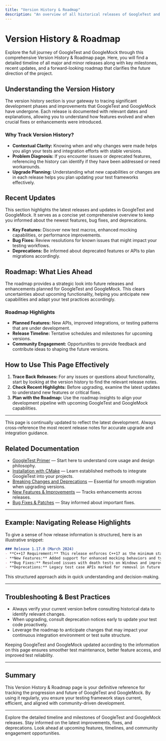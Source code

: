 ```yaml
---
title: "Version History & Roadmap"
description: "An overview of all historical releases of GoogleTest and GoogleMock, including key milestones, recent updates, and a look toward the roadmap. This page provides context for each release, empowering users to trace progress and future direction."
---
```


# Version History & Roadmap

Explore the full journey of GoogleTest and GoogleMock through this comprehensive Version History & Roadmap page. Here, you will find a detailed timeline of all major and minor releases along with key milestones, recent updates, and a forward-looking roadmap that clarifies the future direction of the project.

## Understanding the Version History

The version history section is your gateway to tracing significant development phases and improvements that GoogleTest and GoogleMock have undergone. Each release is documented with relevant dates and explanations, allowing you to understand how features evolved and when crucial fixes or enhancements were introduced.

### Why Track Version History?
- **Contextual Clarity:** Knowing when and why changes were made helps you align your tests and integration efforts with stable versions.
- **Problem Diagnosis:** If you encounter issues or deprecated features, referencing the history can identify if they have been addressed or need workarounds.
- **Upgrade Planning:** Understanding what new capabilities or changes are in each release helps you plan updating your test frameworks effectively.

## Recent Updates

This section highlights the latest releases and updates in GoogleTest and GoogleMock. It serves as a concise yet comprehensive overview to keep you informed about the newest features, bug fixes, and deprecations.

- **Key Features:** Discover new test macros, enhanced mocking capabilities, or performance improvements.
- **Bug Fixes:** Review resolutions for known issues that might impact your testing workflows.
- **Deprecations:** Be informed about deprecated features or APIs to plan migrations accordingly.

## Roadmap: What Lies Ahead

The roadmap provides a strategic look into future releases and enhancements planned for GoogleTest and GoogleMock. This clears uncertainties about upcoming functionality, helping you anticipate new capabilities and adapt your test practices accordingly.

### Roadmap Highlights
- **Planned Features:** New APIs, improved integrations, or testing patterns that are under development.
- **Release Timeline:** Tentative schedules and milestones for upcoming versions.
- **Community Engagement:** Opportunities to provide feedback and contribute ideas to shaping the future versions.

## How to Use This Page Effectively

1. **Trace Back Releases:** For any issues or questions about functionality, start by looking at the version history to find the relevant release notes.
2. **Check Recent Highlights:** Before upgrading, examine the latest updates to understand new features or critical fixes.
3. **Plan with the Roadmap:** Use the roadmap insights to align your development pipeline with upcoming GoogleTest and GoogleMock capabilities.

---

<Tip>
This page is continually updated to reflect the latest development. Always cross-reference the most recent release notes for accurate upgrade and integration guidance.
</Tip>

## Related Documentation

- [GoogleTest Primer](https://google.github.io/googletest/primer.html) — Start here to understand core usage and design philosophy.
- [Installation with CMake](../getting-started/installation-initialization/installation-cmake.md) — Learn established methods to integrate GoogleTest into your projects.
- [Breaking Changes and Deprecations](../changelog/breaks-deprecations/breaking-changes.md) — Essential for smooth migration when upgrading versions.
- [New Features & Improvements](../changelog/release-highlights/new-features-improvements.md) — Tracks enhancements across releases.
- [Bug Fixes & Patches](../changelog/fixes-upgrade/bug-fixes-patches.md) — Stay informed about important fixes.

---

## Example: Navigating Release Highlights

To give a sense of how release information is structured, here is an illustrative snippet:

```markdown
### Release 1.17.0 (March 2024)
- **C++17 Requirement:** This release enforces C++17 as the minimum standard, ensuring modern language feature support.
- **New Features:** Added support for enhanced mocking behaviors and typed test improvements.
- **Bug Fixes:** Resolved issues with death tests on Windows and improved test filtering robustness.
- **Deprecations:** Legacy test case APIs marked for removal in future versions.
```

This structured approach aids in quick understanding and decision-making.

---

## Troubleshooting & Best Practices

- Always verify your current version before consulting historical data to identify relevant changes.
- When upgrading, consult deprecation notices early to update your test code proactively.
- Leverage the roadmap to anticipate changes that may impact your continuous integration environment or test suite structure.

<Note>
Keeping GoogleTest and GoogleMock updated according to the information on this page ensures smoother test maintenance, better feature access, and improved test reliability.
</Note>

---

## Summary

This Version History & Roadmap page is your definitive reference for tracking the progression and future of GoogleTest and GoogleMock. By using it regularly, you ensure your testing framework stays current, efficient, and aligned with community-driven development.

---

<AccordionGroup title="Key Sections at a glance">
<Accordion title="Version History Overview">
Explore the detailed timeline and milestones of GoogleTest and GoogleMock releases.
</Accordion>
<Accordion title="Recent Updates">
Stay informed on the latest improvements, fixes, and deprecations.
</Accordion>
<Accordion title="Roadmap">
Look ahead at upcoming features, timelines, and community engagement opportunities.
</Accordion>
</AccordionGroup>